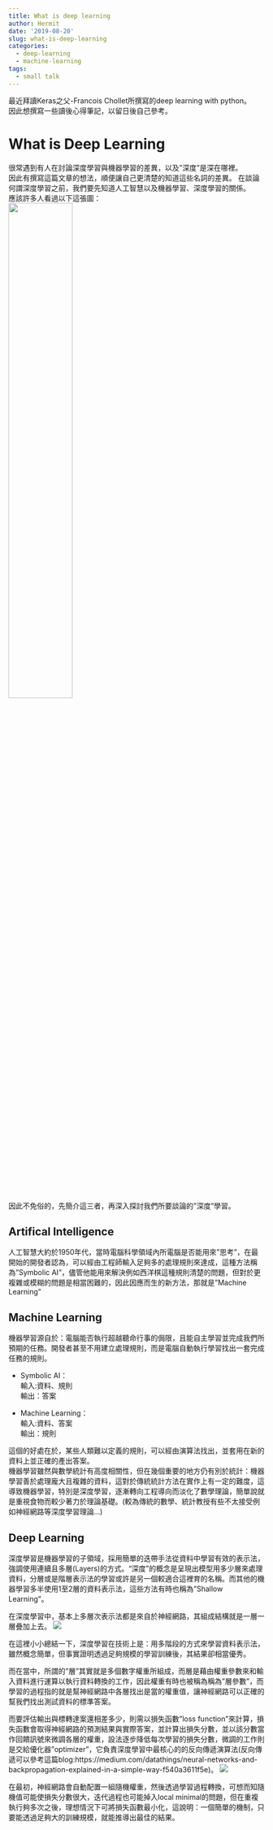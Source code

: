 ```yaml
---
title: What is deep learning
author: Hermit
date: '2019-08-20'
slug: what-is-deep-learning
categories:
  - deep-learning
  - machine-learning
tags:
  - small talk
---
```

最近拜讀Keras之父-Francois Chollet所撰寫的deep learning with python。  
因此想撰寫一些讀後心得筆記，以留日後自己參考。  

# What is Deep Learning

很常遇到有人在討論深度學習與機器學習的差異，以及"深度"是深在哪裡。  
因此有撰寫這篇文章的想法，順便讓自己更清楚的知道這些名詞的差異。
在談論何謂深度學習之前，我們要先知道人工智慧以及機器學習、深度學習的關係。  
應該許多人看過以下這張圖：  
![](https://miro.medium.com/max/1400/1*I-rTLtMaWeRG1dpaiUczNg.png){width=50% height=50%}

因此不免俗的，先簡介這三者，再深入探討我們所要談論的"深度"學習。  

## Artifical Intelligence
人工智慧大約於1950年代，當時電腦科學領域內所電腦是否能用來"思考"，在最開始的開發者認為，可以經由工程師輸入足夠多的處理規則來達成，這種方法稱為"Symbolic AI"，儘管他能用來解決例如西洋棋這種規則清楚的問題，但對於更複雜或模糊的問題是相當困難的，因此因應而生的新方法，那就是"Machine Learning"

## Machine Learning
機器學習源自於：電腦能否執行超越聽命行事的侷限，且能自主學習並完成我們所預期的任務。開發者甚至不用建立處理規則，而是電腦自動執行學習找出一套完成任務的規則。  

- Symbolic AI：  
輸入:資料、規則  
輸出：答案  

- Machine Learning：  
輸入:資料、答案  
輸出：規則  

這個的好處在於，某些人類難以定義的規則，可以經由演算法找出，並套用在新的資料上並正確的產出答案。  
機器學習雖然與數學統計有高度相關性，但在幾個重要的地方仍有別於統計：機器學習善於處理龐大且複雜的資料，這對於傳統統計方法在實作上有一定的難度，這導致機器學習，特別是深度學習，逐漸轉向工程導向而淡化了數學理論，簡單說就是重視食物而較少著力於理論基礎。(較為傳統的數學、統計教授有些不太接受例如神經網路等深度學習理論...)  

## Deep Learning
深度學習是機器學習的子領域，採用簡單的迭帶手法從資料中學習有效的表示法，強調使用連續且多層(Layers)的方式。"深度"的概念是呈現出模型用多少層來處理資料，分層或是階層表示法的學習或許是另一個較適合這裡育的名稱。而其他的機器學習多半使用1至2層的資料表示法，這些方法有時也稱為"Shallow Learning"。  

在深度學習中，基本上多層次表示法都是來自於神經網路，其組成結構就是一層一層疊加上去。
![](/post/2019-05-02-web-crawler-on-simple-chinese-web_files/de1.JPG)  
  
在這裡小小總結一下，深度學習在技術上是：用多階段的方式來學習資料表示法，雖然概念簡單，但事實證明透過足夠規模的學習訓練後，其結果卻相當優秀。  

而在當中，所謂的"層"其實就是多個數字權重所組成，而層是藉由權重參數來和輸入資料進行運算以執行資料轉換的工作，因此權重有時也被稱為稱為"層參數"，而學習的過程指的就是幫神經網路中各層找出是當的權重值，讓神經網路可以正確的幫我們找出測試資料的標準答案。  

而要評估輸出與標轉達案還相差多少，則需以損失函數"loss function"來計算，損失函數會取得神經網路的預測結果與實際答案，並計算出損失分數，並以該分數當作回饋訊號來微調各層的權重，設法逐步降低每次學習的損失分數，微調的工作則是交給優化器"optimizer"，它負責深度學習中最核心的的反向傳遞演算法(反向傳遞可以參考這篇blog:https://medium.com/datathings/neural-networks-and-backpropagation-explained-in-a-simple-way-f540a3611f5e)。
![](/post/2019-05-02-web-crawler-on-simple-chinese-web_files/de2.JPG)  

在最初，神經網路會自動配置一組隨機權重，然後透過學習過程轉換，可想而知隨機值可能使損失分數很大，迭代過程也可能掉入local minimal的問題，但在重複執行夠多次之後，理想情況下可將損失函數最小化，這說明：一個簡單的機制，只要能透過足夠大的訓練規模，就能推導出最佳的結果。  






